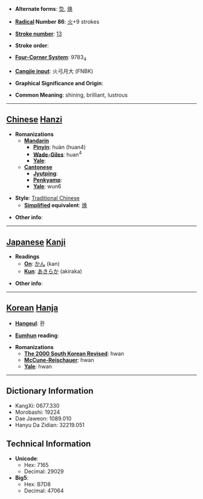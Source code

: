 * '''Alternate forms''': [[烉]], [[焕]]

* '''[[Wiktionary:Chinese radical index| Radical]] Number 86''': [[Wiktionary:Chinese radical index 火|火]]+9 strokes

* '''[[Wiktionary:Chinese total strokes index|Stroke number]]''': [[Wiktionary:Chinese total strokes index 13|13]]

* '''Stroke order''': 

* '''[[Wiktionary:Chinese four corner index|Four-Corner System]]''': 9783<sub>4</sub>

* '''[[Wiktionary:Chinese Cangjie index|Cangjie input]]''': 火弓月大 (FNBK)

* '''Graphical Significance and Origin''': 

* '''Common Meaning''': shining, brilliant, lustrous

----

== [[Chinese]] [[Hanzi]] ==

* '''Romanizations'''
** '''[[Mandarin]]'''
*** '''[[Pinyin]]''': huàn (huan4)
*** '''[[Wade-Giles]]''': huan<sup>4</sup>
*** '''[[Yale]]''': 
** '''[[Cantonese]]'''
*** '''[[Jyutping]]''':
*** '''[[Penkyamp]]''': 
*** '''[[Yale]]''': wun6

* '''Style''': [[Traditional Chinese]] 
** '''[[Simplified Chinese|Simplified]] equivalent''': [[焕]]

* '''Other info''': 

----

== [[Japanese]] [[Kanji]] ==

* '''Readings'''
** '''[[On]]''': [[かん]] (kan)
** '''[[Kun]]''': [[あきらか]] (akiraka)

* '''Other info''':  

----

== [[Korean]] [[Hanja]] ==

* '''[[Hangeul]]''': 환

* '''[[Eumhun]] reading''': 

* '''Romanizations'''
** '''[[The 2000 South Korean Revised Romanization|The 2000 South Korean Revised]]''': hwan
** '''[[McCune-Reischauer]]''': hwan
** '''[[Yale]]''': hwan

----

== Dictionary Information ==

* KangXi: 0677.330
* Morobashi: 19224
* Dae Jaweon: 1089.010
* Hanyu Da Zidian: 32219.051

== Technical Information ==

* '''Unicode''':
** Hex: 7165
** Decimal: 29029
* '''Big5''':
** Hex: B7D8
** Decimal: 47064
